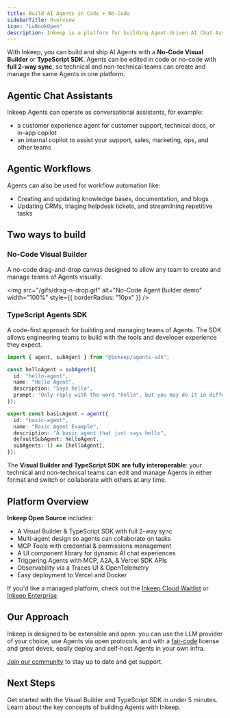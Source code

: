 ```yaml
---
title: Build AI Agents in Code + No-Code
sidebarTitle: Overview
icon: "LuBookOpen"
description: Inkeep is a platform for building Agent-driven AI Chat Assistants and AI Workflows.
---
```


With Inkeep, you can build and ship AI Agents with a **No-Code Visual Builder** or **TypeScript SDK**. Agents can be edited in code or no-code with **full 2-way sync**, so technical and non-technical teams can create and manage the same Agents in one platform.

## Agentic Chat Assistants
Inkeep Agents can operate as conversational assistants, for example:
- a customer experience agent for customer support, technical docs, or in-app copilot
- an internal copilot to assist your support, sales, marketing, ops, and other teams

## Agentic Workflows
Agents can also be used for workflow automation like:
- Creating and updating knowledge bases, documentation, and blogs
- Updating CRMs, triaging helpdesk tickets, and streamlining repetitive tasks

## Two ways to build

### No-Code Visual Builder

A no-code drag-and-drop canvas designed to allow any team to create and manage teams of Agents visually.

<img
  src="/gifs/drag-n-drop.gif"
  alt="No-Code Agent Builder demo"
  width="100%"
  style={{ borderRadius: "10px" }}
/>

### TypeScript Agents SDK

A code-first approach for building and managing teams of Agents. The SDK allows engineering teams to build with the tools and developer experience they expect.

   ```typescript
   import { agent, subAgent } from "@inkeep/agents-sdk";

   const helloAgent = subAgent({
     id: "hello-agent",
     name: "Hello Agent",
     description: "Says hello",
     prompt: 'Only reply with the word "hello", but you may do it in different variations like h3110, h3110w0rld, h3110w0rld! etc...',
   });

   export const basicAgent = agent({
     id: "basic-agent",
     name: "Basic Agent Example",
     description: "A basic agent that just says hello",
     defaultSubAgent: helloAgent,
     subAgents: () => [helloAgent],
   });
   ```

The **Visual Builder and TypeScript SDK are fully interoperable**: your technical and non-technical teams can edit and manage Agents in either format and switch or collaborate with others at any time.

## Platform Overview

**Inkeep Open Source** includes:
- A Visual Builder & TypeScript SDK with full 2-way sync
- Multi-agent design so agents can collaborate on tasks
- MCP Tools with credential & permissions management
- A UI component library for dynamic AI chat experiences
- Triggering Agents with MCP, A2A, & Vercel SDK APIs
- Observability via a Traces UI & OpenTelemetry
- Easy deployment to Vercel and Docker

If you'd like a managed platform, check out the [Inkeep Cloud Waitlist](https://inkeep.com/cloud-waitlist) or [Inkeep Enterprise](https://inkeep.com/enterprise).

## Our Approach

Inkeep is designed to be extensible and open: you can use the LLM provider of your choice, use Agents via open protocols, and with a [fair-code](/community/license) license and great devex, easily deploy and self-host Agents in your own infra.

[Join our community](/community/inkeep-community) to stay up to date and get support.

## Next Steps

<Cards>
  <Card title="Follow the Quick Start" icon="LuZap" href="/quick-start">
    Get started with the Visual Builder and TypeScript SDK in under 5 minutes.
  </Card>
  <Card title="Conceptual Overview" icon="LuLightbulb" href="/concepts">
    Learn about the key concepts of building Agents with Inkeep.
  </Card>
</Cards>
